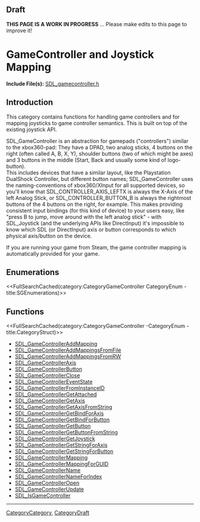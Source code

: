 
== Draft ==

'''THIS PAGE IS A WORK IN PROGRESS''' ... Please make edits to this page to improve it!


= GameController and Joystick Mapping =

'''Include File(s):''' [http://hg.libsdl.org/SDL/file/default/include/SDL_gamecontroller.h SDL_gamecontroller.h]





== Introduction ==

This category contains functions for handling game controllers and for mapping joysticks to game controller semantics. This is built on top of the existing joystick API.

SDL_GameController is an abstraction for gamepads ("controllers") similar to the  xbox360-pad: They have a DPAD, two analog sticks, 4 buttons on the right (often called A, B, X, Y), shoulder buttons (two of which might be axes) and 3 buttons in the middle (Start, Back and usually some kind of logo-button).<br/>
This includes devices that have a similar layout, like the Playstation DualShock Controller, but different button names; SDL_GameController uses the naming-conventions of xbox360/XInput for all supported devices, so you'll know that SDL_CONTROLLER_AXIS_LEFTX is always the X-Axis of the left Analog Stick, or SDL_CONTROLLER_BUTTON_B is always the rightmost buttons of the 4 buttons on the right, for example.
This makes providing consistent input bindings (for this kind of device) to your users easy, like "press B to jump, move around with the left analog stick" - with SDL_Joystick (and the underlying APIs like DirectInput) it's impossible to know which SDL (or DirectInput) axis or button corresponds to which physical axis/button on the device.

If you are running your game from Steam, the game controller mapping is automatically provided for your game.

== Enumerations ==
<<FullSearchCached(category:CategoryGameController CategoryEnum -title:SGEnumerations)>>


<!-- #== Structures == -->
<!-- #<<FullSearchCached(category:CategoryGameController CategoryStruct -title:SGStructures)>> -->


== Functions ==
<<FullSearchCached(category:CategoryGameController -CategoryEnum -title:CategoryStruct)>>

<!-- BEGIN CATEGORY LIST -->
* [[SDL_GameControllerAddMapping]]
* [[SDL_GameControllerAddMappingsFromFile]]
* [[SDL_GameControllerAddMappingsFromRW]]
* [[SDL_GameControllerAxis]]
* [[SDL_GameControllerButton]]
* [[SDL_GameControllerClose]]
* [[SDL_GameControllerEventState]]
* [[SDL_GameControllerFromInstanceID]]
* [[SDL_GameControllerGetAttached]]
* [[SDL_GameControllerGetAxis]]
* [[SDL_GameControllerGetAxisFromString]]
* [[SDL_GameControllerGetBindForAxis]]
* [[SDL_GameControllerGetBindForButton]]
* [[SDL_GameControllerGetButton]]
* [[SDL_GameControllerGetButtonFromString]]
* [[SDL_GameControllerGetJoystick]]
* [[SDL_GameControllerGetStringForAxis]]
* [[SDL_GameControllerGetStringForButton]]
* [[SDL_GameControllerMapping]]
* [[SDL_GameControllerMappingForGUID]]
* [[SDL_GameControllerName]]
* [[SDL_GameControllerNameForIndex]]
* [[SDL_GameControllerOpen]]
* [[SDL_GameControllerUpdate]]
* [[SDL_IsGameController]]
<!-- END CATEGORY LIST -->
----
[[CategoryCategory]], [[CategoryDraft]]
